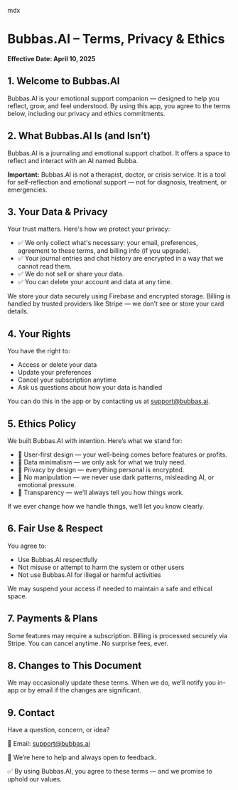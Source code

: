 mdx
# Bubbas.AI – Terms, Privacy & Ethics

**Effective Date: April 10, 2025**

## 1. Welcome to Bubbas.AI

Bubbas.AI is your emotional support companion — designed to help you reflect, grow, and feel understood. By using this app, you agree to the terms below, including our privacy and ethics commitments.

## 2. What Bubbas.AI Is (and Isn’t)

Bubbas.AI is a journaling and emotional support chatbot. It offers a space to reflect and interact with an AI named Bubba.

**Important:** Bubbas.AI is not a therapist, doctor, or crisis service. It is a tool for self-reflection and emotional support — not for diagnosis, treatment, or emergencies.

## 3. Your Data & Privacy

Your trust matters. Here's how we protect your privacy:

- ✅ We only collect what's necessary: your email, preferences, agreement to these terms, and billing info (if you upgrade).
- ✅ Your journal entries and chat history are encrypted in a way that we cannot read them.
- ✅ We do not sell or share your data.
- ✅ You can delete your account and data at any time.

We store your data securely using Firebase and encrypted storage. Billing is handled by trusted providers like Stripe — we don’t see or store your card details.

## 4. Your Rights

You have the right to:

- Access or delete your data
- Update your preferences
- Cancel your subscription anytime
- Ask us questions about how your data is handled

You can do this in the app or by contacting us at support@bubbas.ai.

## 5. Ethics Policy

We built Bubbas.AI with intention. Here’s what we stand for:

- 🤝 User-first design — your well-being comes before features or profits.
- 🧠 Data minimalism — we only ask for what we truly need.
- 🔐 Privacy by design — everything personal is encrypted.
- 🚫 No manipulation — we never use dark patterns, misleading AI, or emotional pressure.
- 🌱 Transparency — we’ll always tell you how things work.

If we ever change how we handle things, we’ll let you know clearly.

## 6. Fair Use & Respect

You agree to:

- Use Bubbas.AI respectfully
- Not misuse or attempt to harm the system or other users
- Not use Bubbas.AI for illegal or harmful activities

We may suspend your access if needed to maintain a safe and ethical space.

## 7. Payments & Plans

Some features may require a subscription. Billing is processed securely via Stripe. You can cancel anytime. No surprise fees, ever.

## 8. Changes to This Document

We may occasionally update these terms. When we do, we’ll notify you in-app or by email if the changes are significant.

## 9. Contact

Have a question, concern, or idea?

📩 Email: support@bubbas.ai

💬 We’re here to help and always open to feedback.

✅ By using Bubbas.AI, you agree to these terms — and we promise to uphold our values.